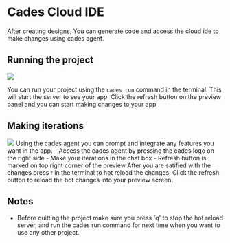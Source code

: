 # Cades Cloud IDE
After creating designs, You can generate code and access the cloud ide to make changes using cades agent.

## Running the project
<img src="https://firebasestorage.googleapis.com/v0/b/cades-dev.appspot.com/o/public%2Fide%2Frun_command.png?alt=media&token=1c076901-e3f3-40c8-97d9-a7498443ad42" />

You can run your project using the ```cades run``` command in the terminal. This will start the server to see your app.
Click the refresh button on the preview panel and you can start making changes to your app

## Making iterations
<img src="https://firebasestorage.googleapis.com/v0/b/cades-dev.appspot.com/o/public%2Fide%2Foverview.png?alt=media&token=53979cf1-9e72-4ae2-98c3-8e92a8057b92" />
Using the cades agent you can prompt and integrate any features you want in the app.
- Access the cades agent by pressing the cades logo on the right side
- Make your iterations in the chat box
- Refresh button is marked on top right corner of the preview
After you are satified with the changes press r in the terminal to hot reload the changes.
Click the refresh button to reload the hot changes into your preview screen.

## Notes
- Before quitting the project make sure you press 'q' to stop the hot reload server, and run the cades run command for next time when you want to use any other project.
